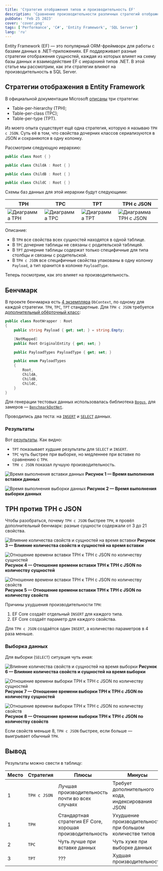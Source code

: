 ```yaml
---
title: 'Cтратегия отображения типов и производительность EF'
description: 'Сравнение производительности различных стратегий отображения типов в Entity Framework для SQL Server'
pubDate: 'Feb 25 2023'
cover: 'cover.png'
tags: ['Performance', 'C#', 'Entity Framework', 'SQL Server']
lang: 'ru'
---
```



Entity Framework (EF) — это популярный ORM-фреймворк для работы с базами данных в .NET-приложениях. EF поддерживает разные стратегии отображения сущностей, каждая из которых влияет на схему базы данных и взаимодействие EF с иерархией типов .NET. В этой статье мы рассмотрим, как эти стратегии влияют на производительность в SQL Server.

## Стратегии отображения в Entity Framework

В официальной документации Microsoft [описаны](https://learn.microsoft.com/en-us/ef/core/modeling/inheritance) три стратегии:

- Table-per-hierarchy (TPH);
- Table-per-class (TPC);
- Table-per-type (TPT).

Из моего опыта существует ещё одна стратегия, которую я называю `TPH с JSON`. Суть её в том, что свойства дочерних классов сериализуются в JSON и сохраняются в одну колонку.

Рассмотрим следующую иерархию:

```csharp
public class Root { }

public class ChildA : Root { }

public class ChildB : Root { }

public class ChildC : Root { }
```

Схемы баз данных для этой иерархии будут следующими:

| TPH                                            | TPC                                            | TPT                                            | TPH с JSON                                                |
| ---------------------------------------------- | ---------------------------------------------- | ---------------------------------------------- | --------------------------------------------------------- |
| <Image src={diagramTph} alt="Диаграмма TPH" /> | <Image src={diagramTpc} alt="Диаграмма TPC" /> | <Image src={diagramTpt} alt="Диаграмма TPT" /> | <Image src={diagramTphJson} alt="Диаграмма TPH с JSON" /> |

Описание:

- В `TPH` все свойства всех сущностей находятся в одной таблице.
- В `TPC` дочерние таблицы не связаны с родительской таблицей.
- В `TPT` дочерние таблицы содержат только специфичные для типа столбцы и связаны с родительской.
- В `TPH с JSON` все специфичные свойства упакованы в одну колонку `Payload`, а тип хранится в колонке `PayloadType`.

Теперь посмотрим, как это влияет на производительность.

## Бенчмарк

В проекте бенчмарка есть [4 экземпляра](https://github.com/alexeyfv/ef-inheritance/blob/master/src/Demo/Contexts/Contexts.cs) `DbContext`, по одному для каждой стратегии. `TPH`, `TPC`, `TPT` стандартные. Для `TPH с JSON` требуется [дополнительный обёрточный класс](https://github.com/alexeyfv/ef-inheritance/blob/master/src/Demo/Models/Models.cs):

```csharp
public class RootWrapper : Root
{
    public string Payload { get; set; } = string.Empty;

    [NotMapped]
    public Root OriginalEntity { get; set; }

    public PayloadTypes PayloadType { get; set; }

    public enum PayloadTypes
    {
        Root,
        ChildA,
        ChildB,
        ChildC,
    }
}
```

Для генерации тестовых данных использовалась библиотека [`Bogus`](https://www.nuget.org/packages/Bogus), для замеров — [`BenchmarkDotNet`](https://www.nuget.org/packages/BenchmarkDotNet).

Проводились два теста: на [`INSERT`](https://github.com/alexeyfv/ef-inheritance/blob/master/src/Demo/Benchmarks/Default/InsertBenchmark.cs) и [`SELECT`](https://github.com/alexeyfv/ef-inheritance/blob/master/src/Demo/Benchmarks/Default/SelectBenchmark.cs) данных.

### Результаты

Вот [результаты](https://github.com/alexeyfv/ef-inheritance/tree/master/src/Demo/BenchmarkDotNet.Artifacts). Как видно:

- `TPT` показывает худшие результаты для `SELECT` и `INSERT`.
- `TPC` чуть быстрее при выборке, но медленнее при вставке по сравнению с `TPH`.
- `TPH с JSON` показал лучшую производительность.

<Image
  src={mappingStrategiesInsertRatio}
  alt="Время выполнения вставки данных"
/>
<strong style="text-align: center;">
  Рисунок 1 — Время выполнения вставки данных
</strong>

<Image
  src={mappingStrategiesSelectRatio}
  alt="Время выполнения выборки данных"
/>
<strong style="text-align: center;">
  Рисунок 2 — Время выполнения выборки данных
</strong>

## TPH против TPH с JSON

Чтобы разобраться, почему `TPH с JSON` быстрее `TPH`, я провёл дополнительный бенчмарк: разные сущности содержали от 3 до 21 свойства.

<Image
  src={tphTphJsonInsert}
  alt="Влияние количества свойств и сущностей на время вставки"
/>
<strong style="text-align: center;">
  Рисунок 3 — Влияние количества свойств и сущностей на время вставки
</strong>

<Image
  src={tphTphJsonInsertRatioEntities}
  alt="Отношение времени вставки TPH к TPH с JSON по количеству сущностей"
/>
<strong style="text-align: center;">
  Рисунок 4 — Отношение времени вставки TPH к TPH с JSON по количеству сущностей
</strong>

<Image
  src={tphTphJsonInsertRatioProps}
  alt="Отношение времени вставки TPH к TPH с JSON по количеству свойств"
/>
<strong style="text-align: center;">
  Рисунок 5 — Отношение времени вставки TPH к TPH с JSON по количеству свойств
</strong>

Причины ухудшения производительности `TPH`:

1. EF Core создаёт отдельный `INSERT` для каждого типа.
2. EF Core создаёт параметр для каждого свойства.

Для `TPH с JSON` создаётся один `INSERT`, а количество параметров в 4 раза меньше.

### Выборка данных

Для выборки (`SELECT`) ситуация чуть иная:

<Image
  src={tphTphJsonSelect}
  alt="Влияние количества свойств и сущностей на время выборки"
/>
<strong style="text-align: center;">
  Рисунок 6 — Влияние количества свойств и сущностей на время выборки
</strong>

<Image
  src={tphTphJsonSelectRatioEntities}
  alt="Отношение времени выборки TPH к TPH с JSON по количеству сущностей"
/>
<strong style="text-align: center;">
  Рисунок 7 — Отношение времени выборки TPH к TPH с JSON по количеству сущностей
</strong>

<Image
  src={tphTphJsonSelectRatioProps}
  alt="Отношение времени выборки TPH к TPH с JSON по количеству свойств"
/>
<strong style="text-align: center;">
  Рисунок 8 — Отношение времени выборки TPH к TPH с JSON по количеству свойств
</strong>

Если свойств меньше 8, `TPH с JSON` быстрее, если больше — выигрывает обычный `TPH`.

## Вывод

Результаты можно свести в таблицу:

| Место | Стратегия    | Плюсы                                                     | Минусы                                                    |
| ----- | ------------ | --------------------------------------------------------- | --------------------------------------------------------- |
| 1     | `TPH с JSON` | Лучшая производительность почти во всех случаях           | Требует дополнительного кода, индексирования JSON         |
| 1     | `TPH`        | Стандартная стратегия EF Core, хорошая производительность | Ухудшение производительности при большом количестве типов |
| 2     | `TPC`        | Чуть лучше при вставке данных                             | Чуть хуже при выборке данных                              |
| 3     | `TPT`        | ???                                                       | Худшая производительность                                 |
